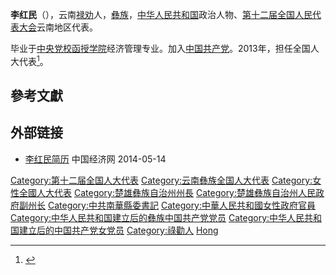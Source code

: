'''李红民'''（{{bd|1959年||}}），云南[[禄劝|禄劝]]人，[[彝族|彝族]]，[[中华人民共和国|中华人民共和国]]政治人物、[[第十二届全国人民代表大会|第十二届全国人民代表大会]]云南地区代表。

毕业于[[中央党校函授学院|中央党校函授学院]]经济管理专业。加入[[中国共产党|中国共产党]]。2013年，担任全国人大代表<ref>{{cite news|title=全国人大代表信息-李红民|url= http://210.82.31.1:8084/delegate/viewDelegate.action?dbid=122350|accessdate=2013-04-05|newspaper=全国人大网|archive-url=https://web.archive.org/web/20140814060019/http://www.npc.gov.cn/delegate/viewDelegate.action?dbid=122350|archive-date=2014-08-14|dead-url=yes}}</ref>。

==參考文獻==
{{reflist}}
==外部链接==
*[http://district.ce.cn/zt/rwk/sf/yn/rs/201205/31/t20120531_23370294.shtml 李红民简历] {{Wayback|url=http://district.ce.cn/zt/rwk/sf/yn/rs/201205/31/t20120531_23370294.shtml |date=20140514102136 }} 中国经济网 2014-05-14

{{中华人民共和国官员小作品}}
{{DEFAULTSORT:Li李}}
[[Category:第十二届全国人大代表|Category:第十二届全国人大代表]]
[[Category:云南彝族全国人大代表|Category:云南彝族全国人大代表]]
[[Category:女性全國人大代表|Category:女性全國人大代表]]
[[Category:楚雄彝族自治州州長|Category:楚雄彝族自治州州長]]
[[Category:楚雄彝族自治州人民政府副州长|Category:楚雄彝族自治州人民政府副州长]]
[[Category:中共南華縣委書記|Category:中共南華縣委書記]]
[[Category:中華人民共和國女性政府官員|Category:中華人民共和國女性政府官員]]
[[Category:中华人民共和国建立后的彝族中国共产党党员|Category:中华人民共和国建立后的彝族中国共产党党员]]
[[Category:中华人民共和国建立后的中国共产党女党员|Category:中华人民共和国建立后的中国共产党女党员]]
[[Category:祿勸人|Category:祿勸人]]
[[Category:李姓|Hong]]